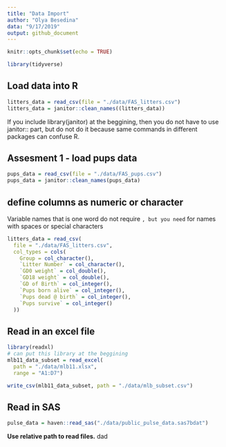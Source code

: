 ```yaml
---
title: "Data Import"
author: "Olya Besedina"
data: "9/17/2019"
output: github_document
---
```


```r
knitr::opts_chunk$set(echo = TRUE)

library(tidyverse)

```

## Load data into R
```r
litters_data = read_csv(file = "./data/FAS_litters.csv")
litters_data = janitor::clean_names((litters_data))


```
If you include library(janitor) at the beggining, then you do not have to use janitor:: part, but do not do it because same commands in different packages can confuse R. 



## Assesment 1 - load pups data
```r
pups_data = read_csv(file = "./data/FAS_pups.csv")
pups_data = janitor::clean_names(pups_data)

```

## define columns as numeric or character
Variable names that is one word do not require ``, but you need `` for names with spaces or special characters 
```r
litters_data = read_csv(
  file = "./data/FAS_litters.csv",
  col_types = cols(
    Group = col_character(),
    `Litter Number` = col_character(),
    `GD0 weight` = col_double(),
    `GD18 weight` = col_double(),
    `GD of Birth` = col_integer(),
    `Pups born alive` = col_integer(),
    `Pups dead @ birth` = col_integer(),
    `Pups survive` = col_integer()
  ))
```

## Read in an excel file
```r
library(readxl)
# can put this library at the beggining
mlb11_data_subset = read_excel(
  path = "./data/mlb11.xlsx",
  range = "A1:D7")

write_csv(mlb11_data_subset, path = "./data/mlb_subset.csv")
```

## Read in SAS
```r
pulse_data = haven::read_sas("./data/public_pulse_data.sas7bdat") 
```

**Use relative path to read files.** 
dad








